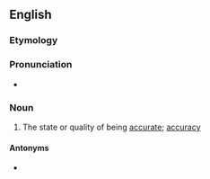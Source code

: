 ==English==

===Etymology===
{{suffix|en|accurate|ness}}

===Pronunciation===
* {{a|US}} {{IPA|/ˈæk.jə.ɹət.nəs/|lang=en}}

===Noun===
{{en-noun|-}}

# The state or quality of being [[accurate]]; [[accuracy]]
#: {{syn|en|exactness|nicety|precision}}

====Antonyms====
* {{l|en|inaccurateness}}